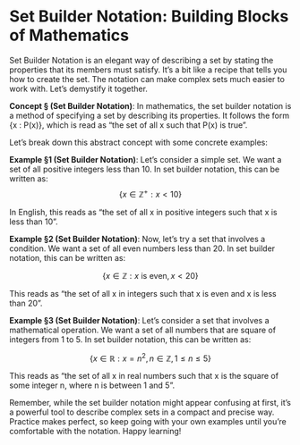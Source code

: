 # Set Builder Notation: Building Blocks of Mathematics

Set Builder Notation is an elegant way of describing a set by stating the properties that its members must satisfy. It’s
a bit like a recipe that tells you how to create the set. The notation can make complex sets much easier to work with.
Let’s demystify it together.

**Concept § (Set Builder Notation)**: In mathematics, the set builder notation is a method of specifying a set by
describing its properties. It follows the form {x : P(x)}, which is read as "the set of all x such that P(x) is true".

Let's break down this abstract concept with some concrete examples:

**Example §1 (Set Builder Notation)**: Let's consider a simple set. We want a set of all positive integers less than 10.
In set builder notation, this can be written as:
$$
\{x \in \mathbb{Z}^+ : x < 10\}
$$

In English, this reads as "the set of all x in positive integers such that x is less than 10".

**Example §2 (Set Builder Notation)**: Now, let's try a set that involves a condition. We want a set of all even numbers
less than 20. In set builder notation, this can be written as:

$$
\{x \in \mathbb{Z} : x \text{ is even}, x < 20\}
$$

This reads as "the set of all x in integers such that x is even and x is less than 20".

**Example §3 (Set Builder Notation)**: Let's consider a set that involves a mathematical operation. We want a set of all
numbers that are square of integers from 1 to 5. In set builder notation, this can be written as:

$$
\{x \in \mathbb{R} : x = n^2, n \in \mathbb{Z}, 1 \leq n \leq 5\}
$$

This reads as "the set of all x in real numbers such that x is the square of some integer n, where n is between 1 and
5".

Remember, while the set builder notation might appear confusing at first, it's a powerful tool to describe complex sets
in a compact and precise way. Practice makes perfect, so keep going with your own examples until you're comfortable with
the notation. Happy learning!